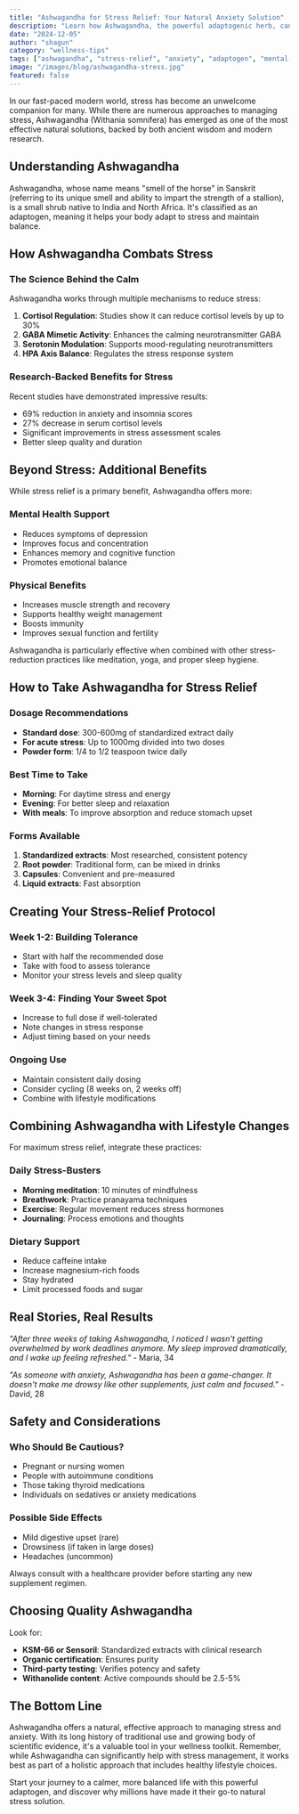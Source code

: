 ```yaml
---
title: "Ashwagandha for Stress Relief: Your Natural Anxiety Solution"
description: "Learn how Ashwagandha, the powerful adaptogenic herb, can help manage stress, reduce anxiety, and promote mental well-being. Discover dosage tips and real benefits."
date: "2024-12-05"
author: "shagun"
category: "wellness-tips"
tags: ["ashwagandha", "stress-relief", "anxiety", "adaptogen", "mental-health"]
image: "/images/blog/ashwagandha-stress.jpg"
featured: false
---
```


In our fast-paced modern world, stress has become an unwelcome companion for many. While there are numerous approaches to managing stress, Ashwagandha (Withania somnifera) has emerged as one of the most effective natural solutions, backed by both ancient wisdom and modern research.

## Understanding Ashwagandha

Ashwagandha, whose name means "smell of the horse" in Sanskrit (referring to its unique smell and ability to impart the strength of a stallion), is a small shrub native to India and North Africa. It's classified as an adaptogen, meaning it helps your body adapt to stress and maintain balance.

<ProductCard productId="2" />

## How Ashwagandha Combats Stress

### The Science Behind the Calm

Ashwagandha works through multiple mechanisms to reduce stress:

1. **Cortisol Regulation**: Studies show it can reduce cortisol levels by up to 30%
2. **GABA Mimetic Activity**: Enhances the calming neurotransmitter GABA
3. **Serotonin Modulation**: Supports mood-regulating neurotransmitters
4. **HPA Axis Balance**: Regulates the stress response system

### Research-Backed Benefits for Stress

Recent studies have demonstrated impressive results:
- 69% reduction in anxiety and insomnia scores
- 27% decrease in serum cortisol levels
- Significant improvements in stress assessment scales
- Better sleep quality and duration

## Beyond Stress: Additional Benefits

While stress relief is a primary benefit, Ashwagandha offers more:

### Mental Health Support
- Reduces symptoms of depression
- Improves focus and concentration
- Enhances memory and cognitive function
- Promotes emotional balance

### Physical Benefits
- Increases muscle strength and recovery
- Supports healthy weight management
- Boosts immunity
- Improves sexual function and fertility

<Callout type="tip">
Ashwagandha is particularly effective when combined with other stress-reduction practices like meditation, yoga, and proper sleep hygiene.
</Callout>

## How to Take Ashwagandha for Stress Relief

### Dosage Recommendations
- **Standard dose**: 300-600mg of standardized extract daily
- **For acute stress**: Up to 1000mg divided into two doses
- **Powder form**: 1/4 to 1/2 teaspoon twice daily

### Best Time to Take
- **Morning**: For daytime stress and energy
- **Evening**: For better sleep and relaxation
- **With meals**: To improve absorption and reduce stomach upset

### Forms Available
1. **Standardized extracts**: Most researched, consistent potency
2. **Root powder**: Traditional form, can be mixed in drinks
3. **Capsules**: Convenient and pre-measured
4. **Liquid extracts**: Fast absorption

## Creating Your Stress-Relief Protocol

### Week 1-2: Building Tolerance
- Start with half the recommended dose
- Take with food to assess tolerance
- Monitor your stress levels and sleep quality

### Week 3-4: Finding Your Sweet Spot
- Increase to full dose if well-tolerated
- Note changes in stress response
- Adjust timing based on your needs

### Ongoing Use
- Maintain consistent daily dosing
- Consider cycling (8 weeks on, 2 weeks off)
- Combine with lifestyle modifications

## Combining Ashwagandha with Lifestyle Changes

For maximum stress relief, integrate these practices:

### Daily Stress-Busters
- **Morning meditation**: 10 minutes of mindfulness
- **Breathwork**: Practice pranayama techniques
- **Exercise**: Regular movement reduces stress hormones
- **Journaling**: Process emotions and thoughts

### Dietary Support
- Reduce caffeine intake
- Increase magnesium-rich foods
- Stay hydrated
- Limit processed foods and sugar

<NewsletterSignup />

## Real Stories, Real Results

*"After three weeks of taking Ashwagandha, I noticed I wasn't getting overwhelmed by work deadlines anymore. My sleep improved dramatically, and I wake up feeling refreshed."* - Maria, 34

*"As someone with anxiety, Ashwagandha has been a game-changer. It doesn't make me drowsy like other supplements, just calm and focused."* - David, 28

## Safety and Considerations

### Who Should Be Cautious?
- Pregnant or nursing women
- People with autoimmune conditions
- Those taking thyroid medications
- Individuals on sedatives or anxiety medications

### Possible Side Effects
- Mild digestive upset (rare)
- Drowsiness (if taken in large doses)
- Headaches (uncommon)

Always consult with a healthcare provider before starting any new supplement regimen.

## Choosing Quality Ashwagandha

Look for:
- **KSM-66 or Sensoril**: Standardized extracts with clinical research
- **Organic certification**: Ensures purity
- **Third-party testing**: Verifies potency and safety
- **Withanolide content**: Active compounds should be 2.5-5%

## The Bottom Line

Ashwagandha offers a natural, effective approach to managing stress and anxiety. With its long history of traditional use and growing body of scientific evidence, it's a valuable tool in your wellness toolkit. Remember, while Ashwagandha can significantly help with stress management, it works best as part of a holistic approach that includes healthy lifestyle choices.

Start your journey to a calmer, more balanced life with this powerful adaptogen, and discover why millions have made it their go-to natural stress solution.